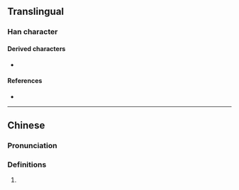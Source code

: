 {{also|幽|氹}}
{{character info/new}}
==Translingual==

===Han character===
{{Han char|rn=17|rad=凵|as=04|sn=6|four=|canj=UE,XUE|ids=⿶凵水}}

====Derived characters====
* {{l|mul|[[𬢩]]}}

====References====
* {{Han ref|kx=0135.151|hdz=31547.070|uh=51FC|ud=20988}}

----

==Chinese==
{{zh-forms}}

===Pronunciation===
{{zh-pron
|m=dàng
|c=tam5
|mc=
|oc=
|cat=n
}}

===Definitions===
{{zh-hanzi}}

# {{zh-alt-form|氹|tr=-|puddle; pool}}